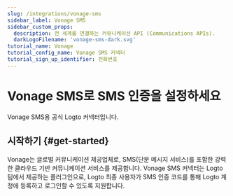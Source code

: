```yaml
---
slug: /integrations/vonage-sms
sidebar_label: Vonage SMS
sidebar_custom_props:
  description: 전 세계를 연결하는 커뮤니케이션 API (Communications APIs).
  darkLogoFilename: 'vonage-sms-dark.svg'
tutorial_name: Vonage
tutorial_config_name: Vonage SMS 커넥터
tutorial_sign_up_identifier: 전화번호
---
```




# Vonage SMS로 SMS 인증을 설정하세요

Vonage SMS용 공식 Logto 커넥터입니다.

<GuideTip />

## 시작하기 \{#get-started}

Vonage는 글로벌 커뮤니케이션 제공업체로, SMS(단문 메시지 서비스)를 포함한 강력한 클라우드 기반 커뮤니케이션 서비스를 제공합니다. Vonage SMS 커넥터는 Logto 팀에서 제공하는 플러그인으로, Logto 최종 사용자가 SMS 인증 코드를 통해 Logto 계정에 등록하고 로그인할 수 있도록 지원합니다.

<Integration />
